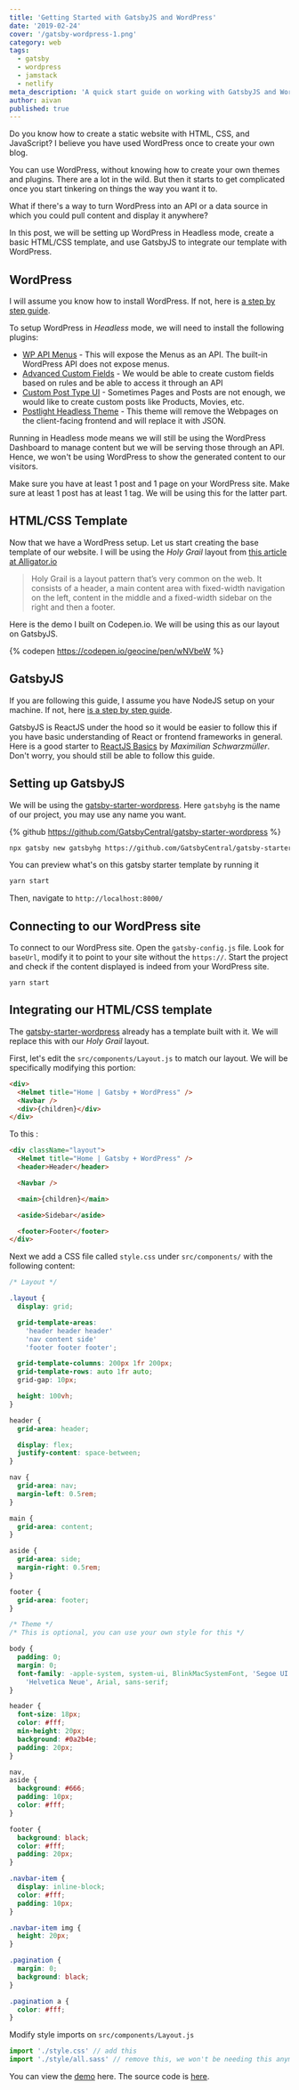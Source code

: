 ```yaml
---
title: 'Getting Started with GatsbyJS and WordPress'
date: '2019-02-24'
cover: '/gatsby-wordpress-1.png'
category: web
tags:
  - gatsby
  - wordpress
  - jamstack
  - netlify
meta_description: 'A quick start guide on working with GatsbyJS and Wordpress.'
author: aivan
published: true
---
```


Do you know how to create a static website with HTML, CSS, and JavaScript? I believe you have used WordPress once to create your own blog.

You can use WordPress, without knowing how to create your own themes and plugins. There are a lot in the wild. But then it starts to get complicated once you start tinkering on things the way you want it to.

What if there's a way to turn WordPress into an API or a data source in which you could pull content and display it anywhere?

In this post, we will be setting up WordPress in Headless mode, create a basic HTML/CSS template, and use GatsbyJS to integrate our template with WordPress.

## WordPress

I will assume you know how to install WordPress. If not, here is [a step by step guide](https://www.digitalocean.com/community/tutorials/how-to-install-WordPress-with-lamp-on-ubuntu-18-04).

To setup WordPress in _Headless_ mode, we will need to install the following plugins:

- [WP API Menus](https://WordPress.org/plugins/wp-api-menus/) - This will expose the Menus as an API. The built-in WordPress API does not expose menus.
- [Advanced Custom Fields](https://WordPress.org/plugins/advanced-custom-fields/) - We would be able to create custom fields based on rules and be able to access it through an API
- [Custom Post Type UI](https://WordPress.org/plugins/custom-post-type-ui/) - Sometimes Pages and Posts are not enough, we would like to create custom posts like Products, Movies, etc.
- [Postlight Headless Theme](https://github.com/postlight/headless-wp-starter/tree/master/wordpress/wp-content/themes/postlight-headless-wp) - This theme will remove the Webpages on the client-facing frontend and will replace it with JSON.

Running in Headless mode means we will still be using the WordPress Dashboard to manage content but we will be serving those through an API. Hence, we won't be using WordPress to show the generated content to our visitors.

Make sure you have at least 1 post and 1 page on your WordPress site. Make sure at least 1 post has at least 1 tag. We will be using this for the latter part.

## HTML/CSS Template

Now that we have a WordPress setup. Let us start creating the base template of our website. I will be using the _Holy Grail_ layout from [this article at Alligator.io](https://alligator.io/css/css-grid-holy-grail-layout/)

> Holy Grail is a layout pattern that’s very common on the web. It consists of a header, a main content area with fixed-width navigation on the left, content in the middle and a fixed-width sidebar on the right and then a footer.

Here is the demo I built on Codepen.io. We will be using this as our layout on GatsbyJS.

{% codepen https://codepen.io/geocine/pen/wNVbeW %}

## GatsbyJS

If you are following this guide, I assume you have NodeJS setup on your machine. If not, here [is a step by step guide](https://www.taniarascia.com/how-to-install-and-use-node-js-and-npm-mac-and-windows/).

GatsbyJS is ReactJS under the hood so it would be easier to follow this if you have basic understanding of React or frontend frameworks in general. Here is a good starter to [ReactJS Basics](https://www.youtube.com/watch?v=JPT3bFIwJYA&list=PL55RiY5tL51oyA8euSROLjMFZbXaV7skS) by _Maximilian Schwarzmüller_. Don't worry, you should still be able to follow this guide.

## Setting up GatsbyJS

We will be using the [gatsby-starter-wordpress](https://www.gatsbyjs.org/starters/GatsbyCentral/gatsby-starter-wordpress/). Here `gatsbyhg` is the name of our project, you may use any name you want.

{% github https://github.com/GatsbyCentral/gatsby-starter-wordpress %}

```sh
npx gatsby new gatsbyhg https://github.com/GatsbyCentral/gatsby-starter-wordpress
```

You can preview what's on this gatsby starter template by running it

```sh
yarn start
```

Then, navigate to `http://localhost:8000/`

## Connecting to our WordPress site

To connect to our WordPress site. Open the `gatsby-config.js` file. Look for `baseUrl`, modify it to point to your site without the `https://`. Start the project and check if the content displayed is indeed from your WordPress site.

```
yarn start
```

## Integrating our HTML/CSS template

The [gatsby-starter-wordpress](https://www.gatsbyjs.org/starters/GatsbyCentral/gatsby-starter-wordpress/) already has a template built with it. We will replace this with our _Holy Grail_ layout.

First, let's edit the `src/components/Layout.js` to match our layout.
We will be specifically modifying this portion:

```html
<div>
  <Helmet title="Home | Gatsby + WordPress" />
  <Navbar />
  <div>{children}</div>
</div>
```

To this :

```html
<div className="layout">
  <Helmet title="Home | Gatsby + WordPress" />
  <header>Header</header>

  <Navbar />

  <main>{children}</main>

  <aside>Sidebar</aside>

  <footer>Footer</footer>
</div>
```

Next we add a CSS file called `style.css` under `src/components/` with the following content:

```css
/* Layout */

.layout {
  display: grid;

  grid-template-areas:
    'header header header'
    'nav content side'
    'footer footer footer';

  grid-template-columns: 200px 1fr 200px;
  grid-template-rows: auto 1fr auto;
  grid-gap: 10px;

  height: 100vh;
}

header {
  grid-area: header;

  display: flex;
  justify-content: space-between;
}

nav {
  grid-area: nav;
  margin-left: 0.5rem;
}

main {
  grid-area: content;
}

aside {
  grid-area: side;
  margin-right: 0.5rem;
}

footer {
  grid-area: footer;
}

/* Theme */
/* This is optional, you can use your own style for this */

body {
  padding: 0;
  margin: 0;
  font-family: -apple-system, system-ui, BlinkMacSystemFont, 'Segoe UI', Roboto,
    'Helvetica Neue', Arial, sans-serif;
}

header {
  font-size: 18px;
  color: #fff;
  min-height: 20px;
  background: #0a2b4e;
  padding: 20px;
}

nav,
aside {
  background: #666;
  padding: 10px;
  color: #fff;
}

footer {
  background: black;
  color: #fff;
  padding: 20px;
}

.navbar-item {
  display: inline-block;
  color: #fff;
  padding: 10px;
}

.navbar-item img {
  height: 20px;
}

.pagination {
  margin: 0;
  background: black;
}

.pagination a {
  color: #fff;
}
```

Modify style imports on `src/components/Layout.js`

```js
import './style.css' // add this
import './style/all.sass' // remove this, we won't be needing this anymore
```

You can view the [demo](https://gatsbyhg.netlify.com/) here. The source code is [here](https://github.com/geocine/gatsbyhg).
